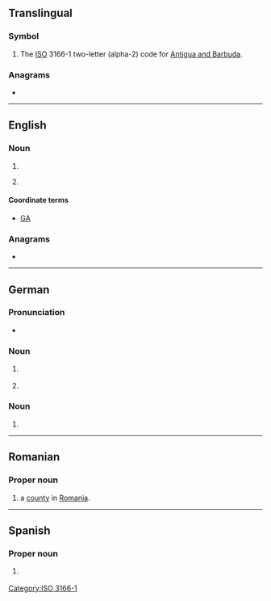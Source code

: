 {{also|Appendix:Variations of "ag"}}
==Translingual==

===Symbol===
{{head|mul|symbol}}

# The [[ISO]] 3166-1 two-letter (alpha-2) code for [[Antigua and Barbuda]].

===Anagrams===

* {{l|mul|GA}}

[[Category:ISO 3166-1]]

----

==English==

===Noun===
{{en-noun|~}}

# {{initialism of|en|attorney general|Attorney General}}
# {{label|en|aviation}} {{abbreviation of|en|agricultural aviation}}

====Coordinate terms====
* {{sense|aviation}} [[GA]] {{gloss|general aviation}}

===Anagrams===
* {{anagrams|en|a=ag|G&A|GA|Ga|Ga.}}

----

==German==

===Pronunciation===
* {{audio|de|De-AG.ogg|Audio}}

===Noun===
{{head|de|noun|g=f|plural|AG}}

# {{initialism of|de|Aktiengesellschaft|nodot=1}} {{gloss|corporation}}
# {{initialism of|de|Arbeitsgemeinschaft|nodot=1}}

===Noun===
{{head|de|noun|g=n|plural|AG}}

# {{initialism of|de|Amtsgericht|nodot=1}}

----

==Romanian==

===Proper noun===
{{head|ro|proper noun}}

# {{abbreviation of|ro|Argeș|dot=,}} a [[county]] in [[Romania]].

----

==Spanish==

===Proper noun===
{{es-proper noun}}

# {{abbreviation of|es|Aguascalientes}} {{gloss|Mexican state}}